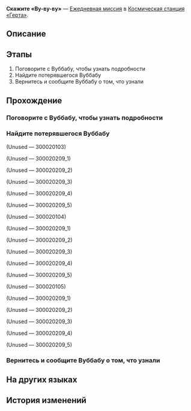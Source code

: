 {{Дополнить|Диалоги.}}
{{Миссия Инфобокс
|id              = 3000201
|Название        = 
|Изображение     = Миссия Освоения Скажите «Ву-ву-ву».png
|Тип             = Ежедневная миссия
|События         = 
|Глава           = 
|Условия         = 
|Персонажи       = Волнующийся Вуббабу; Вуббабу с кружащейся головой; Первопроходец; Счастливый Вуббабу
|СтартЛокация    = [[Космическая станция «Герта»]] — [[Зона поддержки]]
|Локации         = Зона поддержки
|Предыдущая      = 
|Следующая       = 
|Награды         = Кредиты*5 000
}}
'''Скажите «Ву-ву-ву»''' — [[Ежедневная миссия]] в [[Космическая станция «Герта»]].

==Описание==
{{Описание|<!--официальное описание из Перекрёстка судеб-->}}

==Этапы==
# Поговорите с Вуббабу, чтобы узнать подробности
# Найдите потерявшегося Вуббабу
# Вернитесь и сообщите Вуббабу о том, что узнали

==Прохождение==
{{Дополнить}}


===Поговорите с Вуббабу, чтобы узнать подробности===
{{Описание миссии|локация=Зона поддержки|Вам попался очень встревоженный Вуббабу. Спросите у него, что случилось}}
{{Диалог Начало}}

{{Диалог Конец}}

===Найдите потерявшегося Вуббабу===
{{Описание миссии|локация=Зона поддержки|Ву-бу-у, ву-бу-у... Путь назад я не найду...}}
{{Диалог Начало}}


;(Unused &mdash; 300020103)
:<!--0.5-second delay-->
::<!--0.5-second delay-->

;(Unused &mdash; 300020209_1)
<!--Unknown TalkSentence: 300020209-->
:<!--Unknown TalkSentence: 300020214-->

;(Unused &mdash; 300020209_2)
<!--Unknown TalkSentence: 300020210-->
:<!--Unknown TalkSentence: 300020214-->

;(Unused &mdash; 300020209_3)
<!--Unknown TalkSentence: 300020211-->
:<!--Unknown TalkSentence: 300020214-->

;(Unused &mdash; 300020209_4)
<!--Unknown TalkSentence: 300020212-->
:<!--Unknown TalkSentence: 300020214-->

;(Unused &mdash; 300020209_5)
<!--Unknown TalkSentence: 300020213-->
:<!--Unknown TalkSentence: 300020214-->

;(Unused &mdash; 300020104)
:<!--0.5-second delay-->
::<!--0.5-second delay-->

;(Unused &mdash; 300020209_1)
<!--Unknown TalkSentence: 300020209-->
:<!--Unknown TalkSentence: 300020214-->

;(Unused &mdash; 300020209_2)
<!--Unknown TalkSentence: 300020210-->
:<!--Unknown TalkSentence: 300020214-->

;(Unused &mdash; 300020209_3)
<!--Unknown TalkSentence: 300020211-->
:<!--Unknown TalkSentence: 300020214-->

;(Unused &mdash; 300020209_4)
<!--Unknown TalkSentence: 300020212-->
:<!--Unknown TalkSentence: 300020214-->

;(Unused &mdash; 300020209_5)
<!--Unknown TalkSentence: 300020213-->
:<!--Unknown TalkSentence: 300020214-->

;(Unused &mdash; 300020105)
:<!--0.5-second delay-->
::<!--0.5-second delay-->

;(Unused &mdash; 300020209_1)
<!--Unknown TalkSentence: 300020209-->
:<!--Unknown TalkSentence: 300020214-->

;(Unused &mdash; 300020209_2)
<!--Unknown TalkSentence: 300020210-->
:<!--Unknown TalkSentence: 300020214-->

;(Unused &mdash; 300020209_3)
<!--Unknown TalkSentence: 300020211-->
:<!--Unknown TalkSentence: 300020214-->

;(Unused &mdash; 300020209_4)
<!--Unknown TalkSentence: 300020212-->
:<!--Unknown TalkSentence: 300020214-->

;(Unused &mdash; 300020209_5)
<!--Unknown TalkSentence: 300020213-->
:<!--Unknown TalkSentence: 300020214-->
{{Диалог Конец}}

===Вернитесь и сообщите Вуббабу о том, что узнали===
{{Описание миссии|локация=Зона поддержки|Потерявшийся Вуббабу, судя по всему, не отличается умом и сообразительностью. Вернитесь назад и расскажите, что вы нашли.}}
{{Диалог Начало}}

{{Диалог Конец}}

==На других языках==
{{На других языках
|en   = Wooo A Little
|zhs  = 呜呜一下
|zht  = 嗚嗚一下
|ja   = ウーウーっとな！
|ko   = 훌쩍훌쩍
|es   = Un poco de buuu
|fr   = Youhou
|ru   = Скажите «Ву-ву-ву»
|th   = วูวู กันสักหน่อย
|vi   = Wo Wo Xem Nào!
|de   = Ein bisschen Wuh-wuh
|id   = Woo Woo Sebentar
|pt   = Comemore um Pouquinho
}}

==История изменений==
{{История изменений|2.7}}
